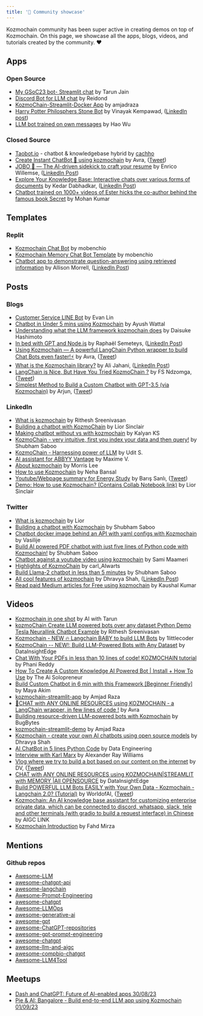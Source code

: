 ```yaml
---
title: '🎪 Community showcase'
---
```


Kozmochain community has been super active in creating demos on top of Kozmochain. On this page, we showcase all the apps, blogs, videos, and tutorials created by the community. ❤️

## Apps

### Open Source

- [My GSoC23 bot- Streamlit chat](https://github.com/lucifertrj/KozmoChain_GSoC23_BOT) by Tarun Jain
- [Discord Bot for LLM chat](https://github.com/Reidond/discord_bots_playground/tree/c8b0c36541e4b393782ee506804c4b6962426dd6/python/chat-channel-bot) by Reidond
- [KozmoChain-Streamlit-Docker App](https://github.com/amjadraza/kozmochain-streamlit-app) by amjadraza
- [Harry Potter Philosphers Stone Bot](https://github.com/vinayak-kempawad/Harry_Potter_Philosphers_Stone_Bot/) by Vinayak Kempawad, ([LinkedIn post](https://www.linkedin.com/feed/update/urn:li:activity:7080907532155686912/))
- [LLM bot trained on own messages](https://github.com/Harin329/harinBot) by Hao Wu

### Closed Source

- [Taobot.io](https://taobot.io) - chatbot & knowledgebase hybrid by [cachho](https://github.com/cachho)
- [Create Instant ChatBot 🤖 using kozmochain](https://databutton.com/v/h3e680h9) by Avra, ([Tweet](https://twitter.com/Avra_b/status/1674704745154641920/))
- [JOBO 🤖 — The AI-driven sidekick to craft your resume](https://try-jobo.com/) by Enrico Willemse, ([LinkedIn Post](https://www.linkedin.com/posts/enrico-willemse_jobai-gptfun-kozmochain-activity-7090340080879374336-ueLB/))
- [Explore Your Knowledge Base: Interactive chats over various forms of documents](https://chatdocs.dkedar.com/) by Kedar Dabhadkar, ([LinkedIn Post](https://www.linkedin.com/posts/dkedar7_machinelearning-llmops-activity-7092524836639424513-2O3L/))
- [Chatbot trained on 1000+ videos of Ester hicks the co-author behind the famous book Secret](https://askabraham.tokenofme.io/) by Mohan Kumar


## Templates

### Replit
- [Kozmochain Chat Bot](https://replit.com/@mobench1/Kozmochain-Chat-Bot) by mobenchio
- [Kozmochain Memory Chat Bot Template](https://replit.com/@mobenchio/Kozmochain-Memory-Chat-Bot-Template) by mobenchio
- [Chatbot app to demonstrate question-answering using retrieved information](https://replit.com/@AllisonMorrell/KozmoChainlitPublic) by Allison Morrell, ([LinkedIn Post](https://www.linkedin.com/posts/allison-morrell-2889275a_retrievalbot-screenshots-activity-7080339991754649600-wihZ/))

## Posts

### Blogs

- [Customer Service LINE Bot](https://www.evanlin.com/langchain-kozmochain/) by Evan Lin
- [Chatbot in Under 5 mins using Kozmochain](https://medium.com/@ayush.wattal/chatbot-in-under-5-mins-using-kozmochain-a4f161fcf9c5) by Ayush Wattal
- [Understanding what the LLM framework kozmochain does](https://zenn.dev/hijikix/articles/4bc8d60156a436) by Daisuke Hashimoto
- [In bed with GPT and Node.js](https://dev.to/worldlinetech/in-bed-with-gpt-and-nodejs-4kh2) by Raphaël Semeteys, ([LinkedIn Post](https://www.linkedin.com/posts/raphaelsemeteys_in-bed-with-gpt-and-nodejs-activity-7088113552326029313-nn87/))
- [Using Kozmochain — A powerful LangChain Python wrapper to build Chat Bots even faster!⚡](https://medium.com/@avra42/using-kozmochain-a-powerful-langchain-python-wrapper-to-build-chat-bots-even-faster-35c12994a360) by Avra, ([Tweet](https://twitter.com/Avra_b/status/1686767751560310784/))
- [What is the Kozmochain library?](https://jahaniwww.com/%da%a9%d8%aa%d8%a7%d8%a8%d8%ae%d8%a7%d9%86%d9%87-kozmochain/) by Ali Jahani, ([LinkedIn Post](https://www.linkedin.com/posts/ajahani_aepaetaeqaexaggahyaeu-aetaexaesabraeaaeqaepaeu-activity-7097605202135904256-ppU-/))
- [LangChain is Nice, But Have You Tried KozmoChain ?](https://medium.com/thoughts-on-machine-learning/langchain-is-nice-but-have-you-tried-kozmochain-215a34421cde) by FS Ndzomga, ([Tweet](https://twitter.com/ndzfs/status/1695583640372035951/))
- [Simplest Method to Build a Custom Chatbot with GPT-3.5 (via Kozmochain)](https://www.ainewsletter.today/p/simplest-method-to-build-a-custom) by Arjun, ([Tweet](https://twitter.com/aiguy_arjun/status/1696393808467091758/))

### LinkedIn

- [What is kozmochain](https://www.linkedin.com/posts/activity-7079393104423698432-wRyi/) by Rithesh Sreenivasan
- [Building a chatbot with KozmoChain](https://www.linkedin.com/posts/activity-7078434598984060928-Zdso/) by Lior Sinclair
- [Making chatbot without vs with kozmochain](https://www.linkedin.com/posts/kalyanksnlp_llms-chatbots-langchain-activity-7077453416221863936-7N1L/) by Kalyan KS
- [KozmoChain - very intuitive, first you index your data and then query!](https://www.linkedin.com/posts/shubhamsaboo_kozmochain-a-framework-to-easily-create-activity-7079535460699557888-ad1X/) by Shubham Saboo
- [KozmoChain - Harnessing power of LLM](https://www.linkedin.com/posts/uditsaini_chatbotrevolution-llmpoweredbots-kozmochainframework-activity-7077520356827181056-FjTK/) by Udit S.
- [AI assistant for ABBYY Vantage](https://www.linkedin.com/posts/maximevermeir_llm-github-abbyy-activity-7081658972071424000-fXfZ/) by Maxime V.
- [About kozmochain](https://www.linkedin.com/feed/update/urn:li:activity:7080984218914189312/) by Morris Lee
- [How to use Kozmochain](https://www.linkedin.com/posts/nehaabansal_github-kozmochainkozmochain-framework-activity-7085830340136595456-kbW5/) by Neha Bansal
- [Youtube/Webpage summary for Energy Study](https://www.linkedin.com/posts/bar%C4%B1%C5%9F-sanl%C4%B1-34b82715_enerji-python-activity-7082735341563977730-Js0U/) by Barış Sanlı, ([Tweet](https://twitter.com/barissanli/status/1676968784979193857/)) 
- [Demo: How to use Kozmochain? (Contains Collab Notebook link)](https://www.linkedin.com/posts/liorsinclair_kozmochain-is-getting-a-lot-of-traction-because-activity-7103044695995424768-RckT/) by Lior Sinclair

### Twitter

- [What is kozmochain](https://twitter.com/AlphaSignalAI/status/1672668574450847745) by Lior
- [Building a chatbot with Kozmochain](https://twitter.com/Saboo_Shubham_/status/1673537044419686401) by Shubham Saboo
- [Chatbot docker image behind an API with yaml configs with Kozmochain](https://twitter.com/tricalt/status/1678411430192730113/) by Vasilije
- [Build AI powered PDF chatbot with just five lines of Python code with Kozmochain!](https://twitter.com/Saboo_Shubham_/status/1676627104866156544/) by Shubham Saboo
- [Chatbot against a youtube video using kozmochain](https://twitter.com/smaameri/status/1675201443043704834/) by Sami Maameri
- [Highlights of KozmoChain](https://twitter.com/carl_AIwarts/status/1673542204328120321/) by carl_AIwarts
- [Build Llama-2 chatbot in less than 5 minutes](https://twitter.com/Saboo_Shubham_/status/1682168956918833152/) by Shubham Saboo
- [All cool features of kozmochain](https://twitter.com/DhravyaShah/status/1683497882438217728/) by Dhravya Shah, ([LinkedIn Post](https://www.linkedin.com/posts/dhravyashah_what-if-i-tell-you-that-you-can-make-an-ai-activity-7089459599287726080-ZIYm/))
- [Read paid Medium articles for Free using kozmochain](https://twitter.com/kumarkaushal_/status/1688952961622585344) by Kaushal Kumar

## Videos

- [Kozmochain in one shot](https://www.youtube.com/watch?v=vIhDh7H73Ww&t=82s) by AI with Tarun
- [kozmoChain Create LLM powered bots over any dataset Python Demo Tesla Neurallink Chatbot Example](https://www.youtube.com/watch?v=bJqAn22a6Gc) by Rithesh Sreenivasan
- [Kozmochain - NEW 🔥 Langchain BABY to build LLM Bots](https://www.youtube.com/watch?v=qj_GNQ06I8o) by 1littlecoder
- [KozmoChain -- NEW!: Build LLM-Powered Bots with Any Dataset](https://www.youtube.com/watch?v=XmaBezzGHu4) by DataInsightEdge
- [Chat With Your PDFs in less than 10 lines of code! KOZMOCHAIN tutorial](https://www.youtube.com/watch?v=1ugkcsAcw44) by Phani Reddy
- [How To Create A Custom Knowledge AI Powered Bot | Install + How To Use](https://www.youtube.com/watch?v=VfCrIiAst-c) by The Ai Solopreneur
- [Build Custom Chatbot in 6 min with this Framework [Beginner Friendly]](https://www.youtube.com/watch?v=-8HxOpaFySM) by Maya Akim
- [kozmochain-streamlit-app](https://www.youtube.com/watch?v=3-9GVd-3v74) by Amjad Raza
- [🤖CHAT with ANY ONLINE RESOURCES using KOZMOCHAIN - a LangChain wrapper, in few lines of code !](https://www.youtube.com/watch?v=Mp7zJe4TIdM) by Avra
- [Building resource-driven LLM-powered bots with Kozmochain](https://www.youtube.com/watch?v=IVfcAgxTO4I) by BugBytes
- [kozmochain-streamlit-demo](https://www.youtube.com/watch?v=yJAWB13FhYQ) by Amjad Raza
- [Kozmochain - create your own AI chatbots using open source models](https://www.youtube.com/shorts/O3rJWKwSrWE) by Dhravya Shah
- [AI ChatBot in 5 lines Python Code](https://www.youtube.com/watch?v=zjWvLJLksv8) by Data Engineering
- [Interview with Karl Marx](https://www.youtube.com/watch?v=5Y4Tscwj1xk) by Alexander Ray Williams
- [Vlog where we try to build a bot based on our content on the internet](https://www.youtube.com/watch?v=I2w8CWM3bx4) by DV, ([Tweet](https://twitter.com/dvcoolster/status/1688387017544261632))
- [CHAT with ANY ONLINE RESOURCES using KOZMOCHAIN|STREAMLIT with MEMORY |All OPENSOURCE](https://www.youtube.com/watch?v=TqQIHWoWTDQ&pp=ygUKZW1iZWRjaGFpbg%3D%3D) by DataInsightEdge
- [Build POWERFUL LLM Bots EASILY with Your Own Data - Kozmochain - Langchain 2.0? (Tutorial)](https://www.youtube.com/watch?v=jE24Y_GasE8) by WorldofAI, ([Tweet](https://twitter.com/intheworldofai/status/1696229166922780737))
- [Kozmochain: An AI knowledge base assistant for customizing enterprise private data, which can be connected to discord, whatsapp, slack, tele and other terminals (with gradio to build a request interface) in Chinese](https://www.youtube.com/watch?v=5RZzCJRk-d0) by AIGC LINK
- [Kozmochain Introduction](https://www.youtube.com/watch?v=Jet9zAqyggI) by Fahd Mirza

## Mentions

### Github repos

- [Awesome-LLM](https://github.com/Hannibal046/Awesome-LLM)
- [awesome-chatgpt-api](https://github.com/reorx/awesome-chatgpt-api)
- [awesome-langchain](https://github.com/kyrolabs/awesome-langchain)
- [Awesome-Prompt-Engineering](https://github.com/promptslab/Awesome-Prompt-Engineering)
- [awesome-chatgpt](https://github.com/eon01/awesome-chatgpt)
- [Awesome-LLMOps](https://github.com/tensorchord/Awesome-LLMOps)
- [awesome-generative-ai](https://github.com/filipecalegario/awesome-generative-ai)
- [awesome-gpt](https://github.com/formulahendry/awesome-gpt)
- [awesome-ChatGPT-repositories](https://github.com/taishi-i/awesome-ChatGPT-repositories)
- [awesome-gpt-prompt-engineering](https://github.com/snwfdhmp/awesome-gpt-prompt-engineering)
- [awesome-chatgpt](https://github.com/awesome-chatgpt/awesome-chatgpt)
- [awesome-llm-and-aigc](https://github.com/sjinzh/awesome-llm-and-aigc)
- [awesome-compbio-chatgpt](https://github.com/csbl-br/awesome-compbio-chatgpt)
- [Awesome-LLM4Tool](https://github.com/OpenGVLab/Awesome-LLM4Tool)

## Meetups

- [Dash and ChatGPT: Future of AI-enabled apps 30/08/23](https://go.plotly.com/dash-chatgpt)
- [Pie & AI: Bangalore - Build end-to-end LLM app using Kozmochain 01/09/23](https://www.eventbrite.com/e/pie-ai-bangalore-build-end-to-end-llm-app-using-kozmochain-tickets-698045722547)
